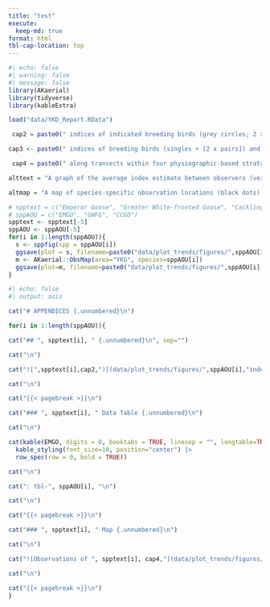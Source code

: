 ```yaml
---
title: "test"
execute:
  keep-md: true
format: html
tbl-cap-location: top
---
```


```r
#| echo: false
#| warning: false
#| message: false
library(AKaerial)
library(tidyverse)
library(kableExtra)

load("data/YKD_Report.RData")

 cap2 = paste0(" indices of indicated breeding birds (grey circles; 2 x [singles + pairs]) and indicated total birds (black circles; 2 x [singles + pairs] + birds in flocks) with 95% confidence intervals (vertical bars from circles), as well as the long-term trend in indicated total birds (black line; 2007–",max(YKGHistoric$combined$Year),") and associated 95% credible intervals (grey band around line) from the Yukon-Kuskokwim Delta Aerial Breeding Population Survey, Alaska, 2007–",max(YKGHistoric$combined$Year),". Years with counts of zero were not included in trend estimates (see Methods for details).")

cap3 <- paste0(" indices of breeding birds (singles + [2 x pairs]) and total birds (singles + [2 x pairs] + birds in flocks) with standard errors (SE) from the Yukon-Kuskokwim Delta Aerial Breeding Population Survey, Alaska, 2007-",max(YKGHistoric$combined$Year),".")

 cap4 = paste0(" along transects within four physiographic-based strata (high, medium, low, and very high) from the Yukon-Kuskokwim Delta Aerial Breeding Population Survey, Alaska, during the most recent survey year (",max(YKGHistoric$combined$Year),")." )

alttext = "A graph of the average index estimate between observers (vertical bars from circles), the posterior mean population growth trajectory 1985-2024 (black line), and the approximate 95% confidence interval for the trajectory (grey band around line)."

altmap = "A map of species-specific observation locations (black dots) along transects within four physiographic-based strata (high, medium, low, and very high) of the Arctic Coastal Plain Aerial Breeding Population Survey, Alaska, during the most recent survey year (2024)." 

# spptext = c("Emperor Goose", "Greater White-fronted Goose", "Cackling Goose")
# sppAOU = c("EMGO", "GWFG", "CCGO")
spptext <- spptext[-5]
sppAOU <- sppAOU[-5]
for(i in 1:length(sppAOU)){
  s <- sppfig(spp = sppAOU[i])
  ggsave(plot = s, filename=paste0("data/plot_trends/figures/",sppAOU[i],"index.png"))
  m <- AKaerial::ObsMap(area="YKG", species=sppAOU[i])
  ggsave(plot=m, filename=paste0("data/plot_trends/figures/",sppAOU[i],"map.png"))
}
```

```r
#| echo: false
#| output: asis

cat("# APPENDICES {.unnumbered}\n")

for(i in 1:length(sppAOU)){

cat("## ", spptext[i], " {.unnumbered}\n", sep="")

cat("\n")

cat("![",spptext[i],cap2,")](data/plot_trends/figures/",sppAOU[i],"index.png){#fig-",sppAOU[i],"}\n", sep="")

cat("\n")

cat("{{< pagebreak >}}\n")

cat("### ", spptext[i], " Data Table {.unnumbered}\n")

cat("\n")

cat(kable(EMGO, digits = 0, booktabs = TRUE, linesep = "", longtable=TRUE, format.args = list(big.mark = ","), caption = paste0(spptext[i], cap3), align = "lrrrr", col.names = c("Year", "Breeding Birds", "SE", "Total Birds", "SE")) |>
  kable_styling(font_size=10, position="center") |>
  row_spec(row = 0, bold = TRUE))

cat("\n")

cat(": tbl-", sppAOU[i], "\n")

cat("\n")

cat("{{< pagebreak >}}\n")

cat("### ", spptext[i], " Map {.unnumbered}\n")

cat("\n")

cat("![Observations of ", spptext[i], cap4,"](data/plot_trends/figures/",sppAOU[i], "map.png){#fig-", sppAOU[i], "map","}\n", sep="")

cat("\n")

cat("{{< pagebreak >}}\n")
}
```
